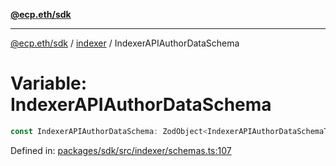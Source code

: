 [**@ecp.eth/sdk**](../../index.mdx)

***

[@ecp.eth/sdk](/sdk-reference/index.mdx) / [indexer](/sdk-reference/indexer/index.mdx) / IndexerAPIAuthorDataSchema

# Variable: IndexerAPIAuthorDataSchema

```ts
const IndexerAPIAuthorDataSchema: ZodObject<IndexerAPIAuthorDataSchemaType>;
```

Defined in: [packages/sdk/src/indexer/schemas.ts:107](https://github.com/ecp-eth/comments-monorepo/blob/main/packages/sdk/src/indexer/schemas.ts#L107)
